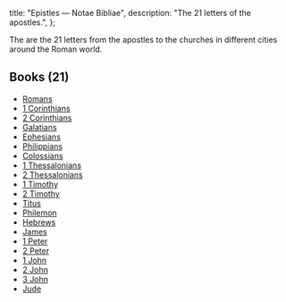   title: "Epistles — Notae Bibliae",
  description: "The 21 letters of the apostles.",
};

<Initial text="Epistles" />

The <Definition lang="greek" anchor="epistole" text="Epistles" /> are the 21 letters from the apostles to the churches in different cities around the Roman world.

## Books (21)

* [Romans](/bible/new-testament/epistles/romans)
* [1 Corinthians](/bible/new-testament/epistles/1-corinthians)
* [2 Corinthians](/bible/new-testament/epistles/2-corinthians)
* [Galatians](/bible/new-testament/epistles/galatians)
* [Ephesians](/bible/new-testament/epistles/ephesians)
* [Philippians](/bible/new-testament/epistles/philippians)
* [Colossians](/bible/new-testament/epistles/colossians)
* [1 Thessalonians](/bible/new-testament/epistles/1-thessalonians)
* [2 Thessalonians](/bible/new-testament/epistles/2-thessalonians)
* [1 Timothy](/bible/new-testament/epistles/1-timothy)
* [2 Timothy](/bible/new-testament/epistles/2-timothy)
* [Titus](/bible/new-testament/epistles/titus)
* [Philemon](/bible/new-testament/epistles/philemon)
* [Hebrews](/bible/new-testament/epistles/hebrews)
* [James](/bible/new-testament/epistles/james)
* [1 Peter](/bible/new-testament/epistles/1-peter)
* [2 Peter](/bible/new-testament/epistles/2-peter)
* [1 John](/bible/new-testament/epistles/1-john)
* [2 John](/bible/new-testament/epistles/2-john)
* [3 John](/bible/new-testament/epistles/3-john)
* [Jude](/bible/new-testament/epistles/jude)
